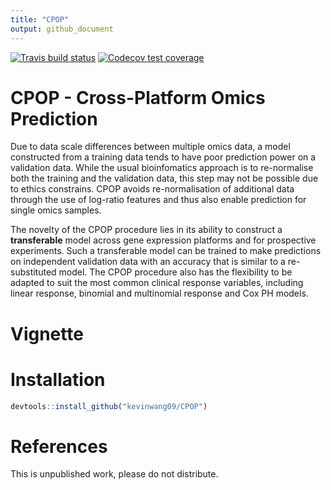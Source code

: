 ```yaml
---
title: "CPOP"
output: github_document
---
```


[![Travis build status](https://travis-ci.org/kevinwang09/top.svg?branch=master)](https://travis-ci.org/kevinwang09/top)
[![Codecov test coverage](https://codecov.io/gh/kevinwang09/CPOP/branch/master/graph/badge.svg)](https://codecov.io/gh/kevinwang09/CPOP?branch=master)

 
# CPOP - Cross-Platform Omics Prediction

Due to data scale differences between multiple omics data, a model constructed from a training data tends to have poor prediction power on a validation data. While the usual bioinfomatics approach is to re-normalise both the training and the validation data, this step may not be possible due to ethics constrains. CPOP avoids re-normalisation of additional data through the use of log-ratio features and thus also enable prediction for single omics samples. 

The novelty of the CPOP procedure lies in its ability to construct a **transferable** model across gene expression platforms and for prospective experiments. Such a transferable model can be trained to make predictions on independent validation data with an accuracy that is similar to a re-substituted model. The CPOP procedure also has the flexibility to be adapted to suit the most common clinical response variables, including linear response, binomial and multinomial response and Cox PH models. 

# Vignette 



# Installation 

```r
devtools::install_github("kevinwang09/CPOP")
```


# References

This is unpublished work, please do not distribute.
